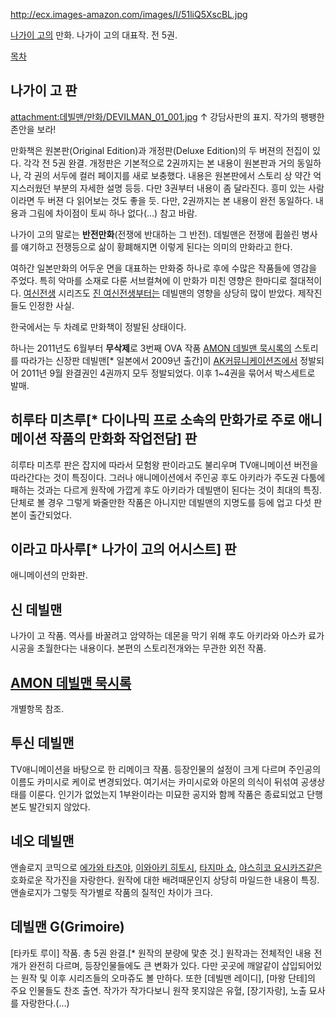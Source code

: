 http://ecx.images-amazon.com/images/I/51liQ5XscBL.jpg

[[나가이 고]]의 만화. 나가이 고의 대표작. 전 5권.

[[목차]]

== 나가이 고 판 ==

attachment:데빌맨/만화/DEVILMAN_01_001.jpg
↑ 강담사판의 표지. 작가의 팽팽한 존안을 보라!

만화책은 원본판(Original Edition)과 개정판(Deluxe Edition)의 두 버젼의 전집이 있다. 각각 전 5권 완결. 개정판은 기본적으로 2권까지는 본 내용이 원본판과 거의 동일하나, 각 권의 서두에 컬러 페이지를 새로 보충했다. 내용은 원본판에서 스토리 상 약간 억지스러웠던 부분의 자세한 설명 등등. 다만 3권부터 내용이 좀 달라진다. 흥미 있는 사람이라면 두 버젼 다 읽어보는 것도 좋을 듯. 다만, 2권까지는 본 내용이 완전 동일하다. 내용과 그림에 차이점이 토씨 하나 없다(...) 참고 바람. 

나가이 고의 말로는 '''반전만화'''(전쟁에 반대하는 그 반전). 데빌맨은 전쟁에 휩쓸린 병사를 얘기하고 전쟁등으로 삶이 황폐해지면 이렇게 된다는 의미의 만화라고 한다. 

여하간 일본만화의 어두운 면을 대표하는 만화중 하나로 후에 수많은 작품들에 영감을 주었다. 특히 악마를 소재로 다룬 서브컬쳐에 이 만화가 미친 영향은 한마디로 절대적이다. [[여신전생]] 시리즈도 [[진 여신전생]]부터는 데빌맨의 영향을 상당히 많이 받았다. 제작진들도 인정한 사실.

한국에서는 두 차례로 만화책이 정발된 상태이다.

하나는 2011년도 6월부터 '''무삭제'''로 3번째 OVA 작품 [[AMON 데빌맨 묵시록]]의 스토리를 따라가는 신장판 데빌맨[* 일본에서 2009년 출간]이 [[AK커뮤니케이션즈]]에서 정발되어 2011년 9월 완결권인 4권까지 모두 정발되었다. 이후 1~4권을 묶어서 박스세트로 발매.

== 히루타 미츠루[* 다이나믹 프로 소속의 만화가로 주로 애니메이션 작품의 만화화 작업전담] 판 ==
히루타 미츠루 판은 잡지에 따라서 모험왕 판이라고도 불리우며 TV애니메이션 버전을 따라간다는 것이 특징이다. 그러나 애니메이션에서 주인공 후도 아키라가 주도권 다툼에 패하는 것과는 다르게 원작에 가깝게 후도 아키라가 데빌맨이 된다는 것이 최대의 특징. 단체로 볼 경우 그렇게 봐줄만한 작품은 아니지만 데빌맨의 지명도를 등에 업고 다섯 판본이 출간되었다. 

== 이라고 마사루[* 나가이 고의 어시스트] 판 ==
애니메이션의 만화판.

== 신 데빌맨 ==
나가이 고 작품. 역사를 바꿀려고 암약하는 데몬을 막기 위해 후도 아키라와 아스카 료가 시공을 초월한다는 내용이다. 본편의 스토리전개와는 무관한 외전 작품.

== [[AMON 데빌맨 묵시록]] == 
개별항목 참조.

== 투신 데빌맨 ==
TV애니메이션을 바탕으로 한 리메이크 작품. 등장인물의 설정이 크게 다르며 주인공의 이름도 카미시로 케이로 변경되었다. 여기서는 카미시로와 아몬의 의식이 뒤섞여 공생상태를 이룬다. 인기가 없었는지 1부완이라는 미묘한 공지와 함께 작품은 종료되었고 단행본도 발간되지 않았다.

== 네오 데빌맨 ==
앤솔로지 코믹으로 [[에가와 타츠야]], [[이와아키 히토시]], [[타지마 쇼]], [[야스히코 요시카즈]]같은 호화로운 작가진을 자랑한다. 원작에 대한 배려때문인지 상당히 마일드한 내용이 특징. 앤솔로지가 그렇듯 작가별로 작품의 질적인 차이가 크다.

== 데빌맨 G(Grimoire) ==
[타카토 루이] 작품. 총 5권 완결.[* 원작의 분량에 맟춘 것.] 원작과는 전체적인 내용 전개가 완전히 다르며, 등장인물들에도 큰 변화가 있다. 다만 곳곳에 깨알같이 삽입되어있는 원작 및 이후 시리즈들의 오마쥬도 볼 만하다. 또한 [데빌맨 레이디], [마왕 단테]의 주요 인물들도 찬조 출연. 작가가 작가다보니 원작 못지않은 유혈, [장기자랑], 노출 묘사를 자랑한다.(...)
